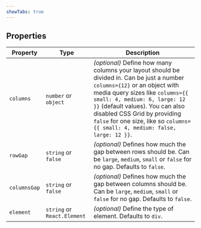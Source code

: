 ```yaml
---
showTabs: true
---
```


## Properties

| Property     | Type                        | Description                                                                                                                                                                                                                                                                                                                                        |
| ------------ | --------------------------- | -------------------------------------------------------------------------------------------------------------------------------------------------------------------------------------------------------------------------------------------------------------------------------------------------------------------------------------------------- |
| `columns`    | `number` or `object`        | _(optional)_ Define how many columns your layout should be divided in. Can be just a number `columns={12}` or an object with media query sizes like `columns={{ small: 4, medium: 6, large: 12 }}` (default values). You can also disabled CSS Grid by providing `false` for one size, like so `columns={{ small: 4, medium: false, large: 12 }}`. |
| `rowGap`     | `string` or `false`         | _(optional)_ Defines how much the gap between rows should be. Can be `large`, `medium`, `small` or `false` for no gap. Defaults to `false`.                                                                                                                                                                                                        |
| `columnsGap` | `string` or `false`         | _(optional)_ Defines how much the gap between columns should be. Can be `large`, `medium`, `small` or `false` for no gap. Defaults to `false`.                                                                                                                                                                                                     |
| `element`    | `string` or `React.Element` | _(optional)_ Define the type of element. Defaults to `div`.                                                                                                                                                                                                                                                                                        |
